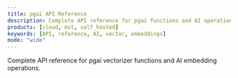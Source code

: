 ```yaml
---
title: pgai API Reference
description: Complete API reference for pgai functions and AI operations
products: [cloud, mst, self_hosted]
keywords: [API, reference, AI, vector, embeddings]
mode: "wide"
---
```


<CardGroup cols={1}>
  <Card
    title="Vectorizer API Reference"
    icon="brain"
    href="/api-reference/pgai/vectorizer-api-reference"
  >
  Complete API reference for pgai vectorizer functions and AI embedding operations.
  </Card>
</CardGroup>